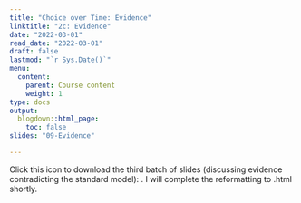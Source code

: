 ```yaml
---
title: "Choice over Time: Evidence"
linktitle: "2c: Evidence"
date: "2022-03-01"
read_date: "2022-03-01"
draft: false
lastmod: "`r Sys.Date()`"
menu:
  content:
    parent: Course content
    weight: 1
type: docs
output:
  blogdown::html_page:
    toc: false
slides: "09-Evidence"

---
```


Click this icon to download the third batch of slides (discussing evidence contradicting the standard model): [<i class="fas fa-file-download"></i>](/ps/EC404_Lecture4c.pdf). I will complete the reformatting to .html shortly. 
